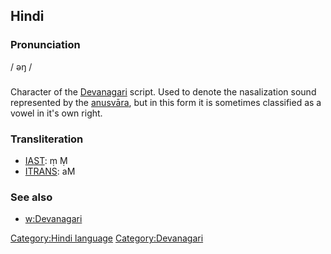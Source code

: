 == Hindi ==

=== Pronunciation ===
/ əŋ /

=== ===

Character of the [[Devanagari]] script. Used to denote the nasalization sound represented by the [[anusvāra]], but in this form it is sometimes classified as a vowel in it's own right.

=== Transliteration ===
*[[w:IAST|IAST]]: ṃ  Ṃ
*[[w:ITRANS|ITRANS]]: aM

=== See also ===

* [[w:Devanagari]]
[[Category:Hindi language]]
[[Category:Devanagari]]